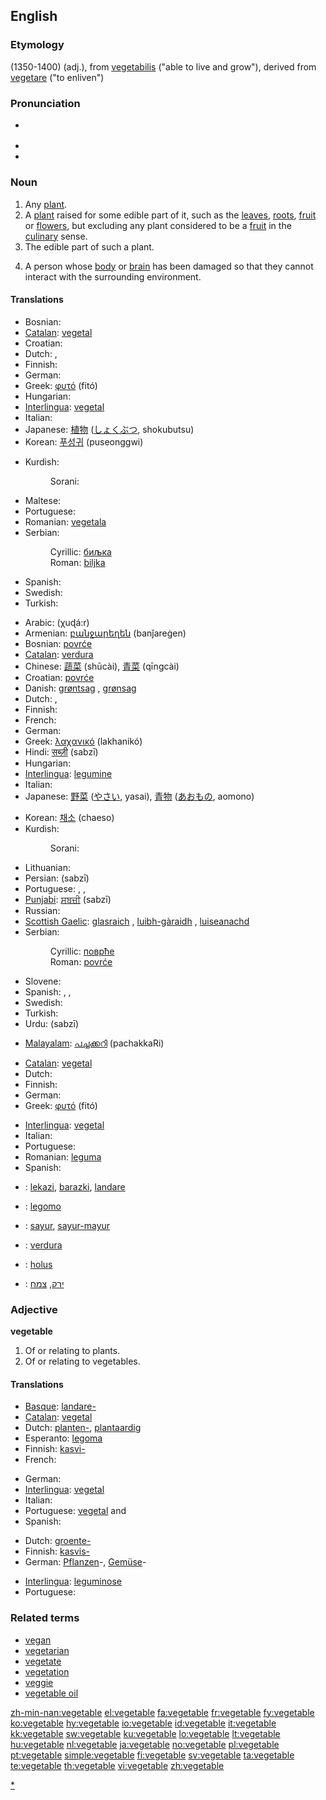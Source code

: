 {{wikipedia|vegetable (disambiguation)}}
==English==

===Etymology===
(1350-1400) {{etyl|enm}} (adj.), from {{etyl|la}} [[vegetabilis]] ("able to live and grow"), derived from {{etyl|la}} [[vegetare]] ("to enliven")

===Pronunciation===
* {{a|RP}} {{IPA|/ˈvedʒtəbl/}}
* {{SAMPA|/"vEdZ(@)t@b(@)l/}}
* {{audio|en-us-vegetable.ogg|Audio (US)}}

===Noun===
{{wikipedia}}
{{en-noun}}

# Any [[plant]].
# A [[plant]] raised for some edible part of it, such as the [[leaves]], [[roots]], [[fruit]] or [[flower]]s, but excluding any plant considered to be a [[fruit]] in the [[culinary]] sense.
# The edible part of such a plant.
# {{context|metaphorically}} A person whose [[body]] or [[brain]] has been damaged so that they cannot interact with the surrounding environment.

====Translations====
{{trans-top|any plant}}
* Bosnian: {{t-|bs|biljka|f}}
* [[Catalan]]: [[vegetal]] {{m}}
* Croatian: {{t+|hr|biljka|f}}
* Dutch: {{t-|nl|gewas|n}}, {{t+|nl|plant|m|f}}
* Finnish: {{t+|fi|kasvi}}
* German: {{t+|de|Gewächs|n}}
* Greek: [[φυτό]] (fitó) {{n}}
* Hungarian: {{t+|hu|növény}}
* [[Interlingua]]: [[vegetal]]
* Italian: {{t+|it|vegetale|m}}
* Japanese: [[植物]] ([[しょくぶつ]], shokubutsu)
* Korean: [[푸성귀]] (puseonggwi)
{{trans-mid}}
* Kurdish:
*: Sorani: {{t|ku|سه‌وزه‌|tr=sawza|sc=ku-Arab}}
* Maltese: {{t-|mt|ħaxix|m|xs=Maltese}}
* Portuguese: {{t+|pt|vegetal|m}}
* Romanian: [[vegetala]] {{f}}
* Serbian:
*: Cyrillic: [[биљка#Serbian|биљка]] {{f}}
*: Roman: [[biljka#Serbian|biljka]] {{f}}
* Spanish: {{t+|es|vegetal|m}}
* Swedish: {{t+|sv|grönsak|c}}
* Turkish: {{t+|tr|bitki}}
{{trans-bottom}}

{{trans-top|a plant raised for some edible part of it}}
* Arabic: {{Arab|[[خضار]]}} (χuɖá:r)
* Armenian: [[բանջարեղեն]] (banǰareġen)
* Bosnian: [[povrće]] {{p}}
* [[Catalan]]: [[verdura]] {{f}}
* Chinese: [[蔬菜]] (shūcài), [[青菜]] (qīngcài)
* Croatian: [[povrće]] {{p}}
* Danish: [[grøntsag]] {{c}}, [[grønsag]] {{c}}
* Dutch: {{t+|nl|groente|f}}, {{t-|nl|gewas|n}}
* Finnish: {{t+|fi|vihannes}}
* French: {{t+|fr|légume|f}}
* German: {{t+|de|Gemüse|n}}
* Greek: [[λαχανικό]] (lakhanikó) {{n}}
* Hindi: [[सब्ज़ी]] (sabzī)
* Hungarian: {{t+|hu|zöldség}}
* [[Interlingua]]: [[legumine]]
* Italian: {{t+|it|verdura|f}}
* Japanese: [[野菜]] ([[やさい]], yasai), [[青物]] ([[あおもの]], aomono)
{{trans-mid}}
* Korean: [[채소]] (chaeso)
* Kurdish:
*: Sorani: {{t|ku|سه‌وزه|tr=sawza|sc=ku-Arab}}
* Lithuanian: {{t-|lt|daržovė|f|xs=Lithuanian}}
* Persian: {{fa-Arab|[[سبزی]]}} (sabzī)
* Portuguese: {{t+|pt|verdura|f}}, {{t+|pt|hortaliça|f}}, {{t+|pt|legume|m}}
* [[Punjabi]]: [[ਸਬਜ਼ੀ]] (sabzī)
* Russian: {{t+|ru|овощ|m|tr=óvošč|sc=Cyrl}}
* [[Scottish Gaelic]]: [[glasraich]] {{f}}, [[luibh-gàraidh]] {{f}}, [[luiseanachd]] {{f}}
* Serbian:
*: Cyrillic: [[поврће#Serbian|поврће]] {{p}}
*: Roman: [[povrće#Serbian|povrće]] {{p}}
* Slovene: {{t+|sl|zaelnjava|f}}
* Spanish: {{t+|es|verdura|f}}, {{t+|es|legumbre|m}}, {{t+|es|hortaliza|f}}
* Swedish: {{t+|sv|grönsak|c}}
* Turkish: {{t+|tr|sebze}}
* Urdu: {{ur-Arab|[[سبزی]]}} (sabzī)
{{trans-bottom}}

{{trans-top|some edible part of a plant}}
* [[Malayalam]]: [[പച്ചക്കറി]] (pachakkaRi)
{{trans-mid}}
{{trans-bottom}}

{{trans-top|a person whose body or brain has been damaged}}
* [[Catalan]]: [[vegetal]] {{m}}
* Dutch: {{t+|nl|plant|m}}
* Finnish: {{t+|fi|vihannes}}
* German: {{t+|de|Dahinvegetierende|m|f}}
* Greek: [[φυτό]] (fitó) {{n}}
{{trans-mid}}
* [[Interlingua]]: [[vegetal]]
* Italian: {{t+|it|vegetale|m}}
* Portuguese: {{t+|pt|vegetal|m}}
* Romanian: [[leguma]] {{f}}
* Spanish: {{t+|es|vegetal|m}}
{{trans-bottom}}

{{checktrans-top}}
* {{ttbc|Basque}}: [[lekazi]], [[barazki]], [[landare]]
* {{ttbc|Esperanto}}: [[legomo]]
* {{ttbc|Indonesian}}: [[sayur]], [[sayur-mayur]]
* {{ttbc|Interlingua}}: [[verdura]]
* {{ttbc|Latin}}: [[holus]]
* {{ttbc|Hebrew}}: [[ירק]], [[צמח]]
{{trans-bottom}}

===Adjective===
'''vegetable'''

# Of or relating to plants.
# Of or relating to vegetables.

====Translations====
{{trans-top|of or relating to plants}}
* [[Basque]]: [[landare-]]
* [[Catalan]]: [[vegetal]]
* Dutch: [[planten-]], [[plantaardig]]
* Esperanto: [[legoma]]
* Finnish: [[kasvi-]]
* French: {{t+|fr|végétal}}
{{trans-mid}}
* German: {{t-|de|pflanzlich}}
* [[Interlingua]]: [[vegetal]]
* Italian: {{t+|it|vegetale}}
* Portuguese: [[vegetal]] {{m}} and {{f}}
* Spanish: {{t+|es|vegetal}}
{{trans-bottom}}

{{trans-top|of or relating to vegetables}}
* Dutch: [[groente-]]
* Finnish: [[kasvis-]]
* German: [[Pflanzen]]-, [[Gemüse]]-
{{trans-mid}}
* [[Interlingua]]: [[leguminose]]
* Portuguese: {{t-|pt|leguminoso|m}}
{{trans-bottom}}

===Related terms===
* [[vegan]]
* [[vegetarian]]
* [[vegetate]]
* [[vegetation]]
* [[veggie]]
* [[vegetable oil]]

[[Category:Vegetables|*]]

[[zh-min-nan:vegetable]]
[[el:vegetable]]
[[fa:vegetable]]
[[fr:vegetable]]
[[fy:vegetable]]
[[ko:vegetable]]
[[hy:vegetable]]
[[io:vegetable]]
[[id:vegetable]]
[[it:vegetable]]
[[kk:vegetable]]
[[sw:vegetable]]
[[ku:vegetable]]
[[lo:vegetable]]
[[lt:vegetable]]
[[hu:vegetable]]
[[nl:vegetable]]
[[ja:vegetable]]
[[no:vegetable]]
[[pl:vegetable]]
[[pt:vegetable]]
[[simple:vegetable]]
[[fi:vegetable]]
[[sv:vegetable]]
[[ta:vegetable]]
[[te:vegetable]]
[[th:vegetable]]
[[vi:vegetable]]
[[zh:vegetable]]